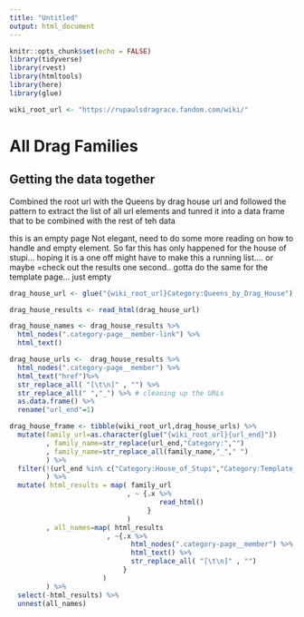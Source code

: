 ```yaml
---
title: "Untitled"
output: html_document
---
```


```r
knitr::opts_chunk$set(echo = FALSE)
library(tidyverse)
library(rvest)
library(htmltools)
library(here)
library(glue)

wiki_root_url <- "https://rupaulsdragrace.fandom.com/wiki/"
```

# All Drag Families 

## Getting the data together 

Combined the root url with the Queens by drag house url and 
followed the pattern to extract the list of all url elements and 
tunred it into a data frame that to be combined with the rest of teh data 

this is an empty page
Not elegant, need to do some more reading on how to handle and empty element.
So far this has only happened for the house of stupi... hoping it is a one off
might have to make this a running list.... or maybe =check out the results
one second..
gotta do the same for the template page... just empty
```r
drag_house_url <- glue("{wiki_root_url}Category:Queens_by_Drag_House")

drag_house_results <- read_html(drag_house_url)

drag_house_names <- drag_house_results %>% 
  html_nodes(".category-page__member-link") %>% 
  html_text() 

drag_house_urls <-  drag_house_results %>% 
  html_nodes(".category-page__member") %>% 
  html_text("href")%>% 
  str_replace_all( "[\t\n]" , "") %>% 
  str_replace_all(" ","_") %>% # cleaning up the URLs 
  as.data.frame() %>% 
  rename("url_end"=1)

drag_house_frame <- tibble(wiki_root_url,drag_house_urls) %>% 
  mutate(family_url=as.character(glue("{wiki_root_url}{url_end}"))
         , family_name=str_replace(url_end,"Category:","")
         , family_name=str_replace_all(family_name,"_"," ")
         ) %>% 
  filter(!(url_end %in% c("Category:House_of_Stupi","Category:Template_(Family_Tree)"))
         ) %>% 
  mutate( html_results = map( family_url
                             , ~ {.x %>%
                                     read_html()
                                  }
                             )
         , all_names=map( html_results
                        , ~{.x %>% 
                              html_nodes(".category-page__member") %>% 
                              html_text() %>% 
                              str_replace_all( "[\t\n]" , "")
                            }
                       )
         ) %>% 
  select(-html_results) %>% 
  unnest(all_names) 
         


```